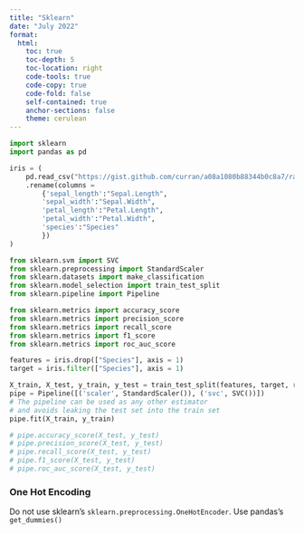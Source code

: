 ```yaml
---
title: "Sklearn"
date: "July 2022"
format: 
  html:
    toc: true 
    toc-depth: 5
    toc-location: right
    code-tools: true  
    code-copy: true
    code-fold: false
    self-contained: true
    anchor-sections: false
    theme: cerulean
---
```



```python
import sklearn
import pandas as pd

iris = (
    pd.read_csv("https://gist.github.com/curran/a08a1080b88344b0c8a7/raw/0e7a9b0a5d22642a06d3d5b9bcbad9890c8ee534/iris.csv")
    .rename(columns = 
        {'sepal_length':"Sepal.Length", 
        'sepal_width':"Sepal.Width", 
        'petal_length':"Petal.Length", 
        'petal_width':"Petal.Width",
        'species':"Species"
        })
)

```


```python
from sklearn.svm import SVC
from sklearn.preprocessing import StandardScaler
from sklearn.datasets import make_classification
from sklearn.model_selection import train_test_split
from sklearn.pipeline import Pipeline

from sklearn.metrics import accuracy_score
from sklearn.metrics import precision_score
from sklearn.metrics import recall_score
from sklearn.metrics import f1_score
from sklearn.metrics import roc_auc_score

features = iris.drop(["Species"], axis = 1) 
target = iris.filter(["Species"], axis = 1)

X_train, X_test, y_train, y_test = train_test_split(features, target, random_state=0)
pipe = Pipeline([('scaler', StandardScaler()), ('svc', SVC())])
# The pipeline can be used as any other estimator
# and avoids leaking the test set into the train set
pipe.fit(X_train, y_train)

# pipe.accuracy_score(X_test, y_test)
# pipe.precision_score(X_test, y_test)
# pipe.recall_score(X_test, y_test)
# pipe.f1_score(X_test, y_test)
# pipe.roc_auc_score(X_test, y_test)
```


### One Hot Encoding 

Do not use sklearn's `sklearn.preprocessing.OneHotEncoder`. Use pandas's `get_dummies()`